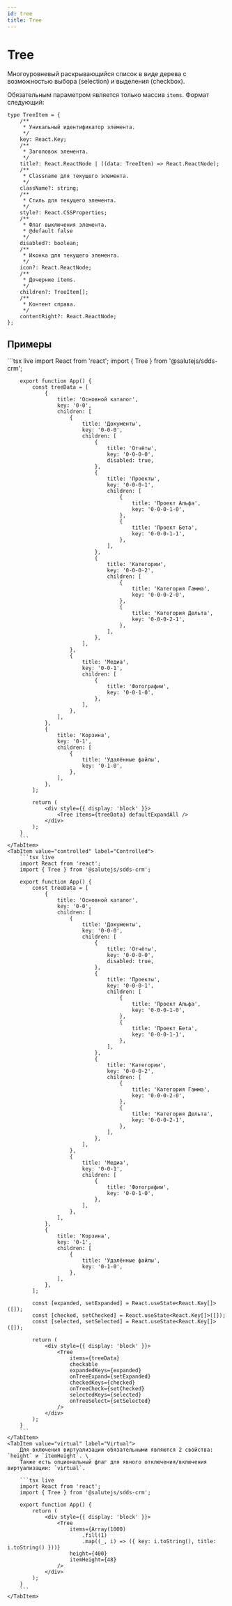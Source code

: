 ```yaml
---
id: tree
title: Tree
---
```



# Tree
Многоуровневый раскрывающийся список в виде дерева с возможностью выбора (selection) и выделения (checkbox).

<PropsTable name="Tree" />

Обязательным параметром является только массив `items`. Формат следующий:

```tsx
type TreeItem = {
    /**
     * Уникальный идентификатор элемента.
     */
    key: React.Key;
    /**
     * Заголовок элемента.
     */
    title?: React.ReactNode | ((data: TreeItem) => React.ReactNode);
    /**
     * Classname для текущего элемента.
     */
    className?: string;
    /**
     * Стиль для текущего элемента.
     */
    style?: React.CSSProperties;
    /**
     * Флаг выключения элемента.
     * @default false
     */
    disabled?: boolean;
    /**
     * Иконка для текущего элемента.
     */
    icon?: React.ReactNode;
    /**
     * Дочерние items.
     */
    children?: TreeItem[];
    /**
     * Контент справа.
     */
    contentRight?: React.ReactNode;
};
```

## Примеры

<Tabs>
    <TabItem value="uncontrolled" label="Uncontrolled" default>
        ```tsx live
        import React from 'react';
        import { Tree } from '@salutejs/sdds-crm';

        export function App() {
            const treeData = [
                {
                    title: 'Основной каталог',
                    key: '0-0',
                    children: [
                        {
                            title: 'Документы',
                            key: '0-0-0',
                            children: [
                                {
                                    title: 'Отчёты',
                                    key: '0-0-0-0',
                                    disabled: true,
                                },
                                {
                                    title: 'Проекты',
                                    key: '0-0-0-1',
                                    children: [
                                        {
                                            title: 'Проект Альфа',
                                            key: '0-0-0-1-0',
                                        },
                                        {
                                            title: 'Проект Бета',
                                            key: '0-0-0-1-1',
                                        },
                                    ],
                                },
                                {
                                    title: 'Категории',
                                    key: '0-0-0-2',
                                    children: [
                                        {
                                            title: 'Категория Гамма',
                                            key: '0-0-0-2-0',
                                        },
                                        {
                                            title: 'Категория Дельта',
                                            key: '0-0-0-2-1',
                                        },
                                    ],
                                },
                            ],
                        },
                        {
                            title: 'Медиа',
                            key: '0-0-1',
                            children: [
                                {
                                    title: 'Фотографии',
                                    key: '0-0-1-0',
                                },
                            ],
                        },
                    ],
                },
                {
                    title: 'Корзина',
                    key: '0-1',
                    children: [
                        {
                            title: 'Удалённые файлы',
                            key: '0-1-0',
                        },
                    ],
                },
            ];

            return (
                <div style={{ display: 'block' }}>
                    <Tree items={treeData} defaultExpandAll />
                </div>
            );
        }
        ```
    </TabItem>
    <TabItem value="controlled" label="Controlled">
        ```tsx live
        import React from 'react';
        import { Tree } from '@salutejs/sdds-crm';

        export function App() {
            const treeData = [
                {
                    title: 'Основной каталог',
                    key: '0-0',
                    children: [
                        {
                            title: 'Документы',
                            key: '0-0-0',
                            children: [
                                {
                                    title: 'Отчёты',
                                    key: '0-0-0-0',
                                    disabled: true,
                                },
                                {
                                    title: 'Проекты',
                                    key: '0-0-0-1',
                                    children: [
                                        {
                                            title: 'Проект Альфа',
                                            key: '0-0-0-1-0',
                                        },
                                        {
                                            title: 'Проект Бета',
                                            key: '0-0-0-1-1',
                                        },
                                    ],
                                },
                                {
                                    title: 'Категории',
                                    key: '0-0-0-2',
                                    children: [
                                        {
                                            title: 'Категория Гамма',
                                            key: '0-0-0-2-0',
                                        },
                                        {
                                            title: 'Категория Дельта',
                                            key: '0-0-0-2-1',
                                        },
                                    ],
                                },
                            ],
                        },
                        {
                            title: 'Медиа',
                            key: '0-0-1',
                            children: [
                                {
                                    title: 'Фотографии',
                                    key: '0-0-1-0',
                                },
                            ],
                        },
                    ],
                },
                {
                    title: 'Корзина',
                    key: '0-1',
                    children: [
                        {
                            title: 'Удалённые файлы',
                            key: '0-1-0',
                        },
                    ],
                },
            ];

            const [expanded, setExpanded] = React.useState<React.Key[]>([]);
            const [checked, setChecked] = React.useState<React.Key[]>([]);
            const [selected, setSelected] = React.useState<React.Key[]>([]);

            return (
                <div style={{ display: 'block' }}>
                    <Tree
                        items={treeData}
                        checkable
                        expandedKeys={expanded}
                        onTreeExpand={setExpanded}
                        checkedKeys={checked}
                        onTreeCheck={setChecked}
                        selectedKeys={selected}
                        onTreeSelect={setSelected}
                    />
                </div>
            );
        }
        ```
    </TabItem>
    <TabItem value="virtual" label="Virtual">
        Для включения виртуализации обязательными являются 2 свойства: `height` и `itemHeight`. \
        Также есть опциональный флаг для явного отключения/включения виртуализации: `virtual`.

        ```tsx live
        import React from 'react';
        import { Tree } from '@salutejs/sdds-crm';

        export function App() {
            return (
                <div style={{ display: 'block' }}>
                    <Tree
                        items={Array(1000)
                            .fill(1)
                            .map((_, i) => ({ key: i.toString(), title: i.toString() }))}
                        height={400}
                        itemHeight={48}
                    />
                </div>
            );
        }
        ```
    </TabItem>
</Tabs>
